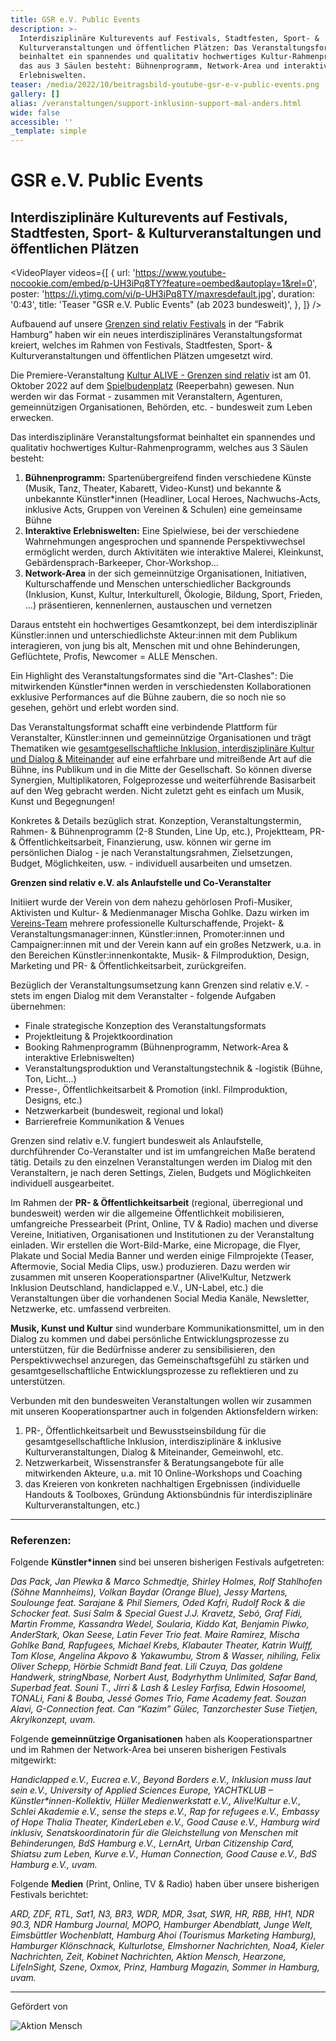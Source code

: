 ```yaml
---
title: GSR e.V. Public Events
description: >-
  Interdisziplinäre Kulturevents auf Festivals, Stadtfesten, Sport- &
  Kulturveranstaltungen und öffentlichen Plätzen: Das Veranstaltungsformat
  beinhaltet ein spannendes und qualitativ hochwertiges Kultur-Rahmenprogramm,
  das aus 3 Säulen besteht: Bühnenprogramm, Network-Area und interaktive
  Erlebniswelten.
teaser: /media/2022/10/beitragsbild-youtube-gsr-e-v-public-events.png
gallery: []
alias: /veranstaltungen/support-inklusion-support-mal-anders.html
wide: false
accessible: ''
_template: simple
---
```


# GSR e.V. Public Events

## Interdisziplinäre Kulturevents auf Festivals, Stadtfesten, Sport- & Kulturveranstaltungen und öffentlichen Plätzen

<VideoPlayer
  videos={[
    {
      url: 'https://www.youtube-nocookie.com/embed/p-UH3iPq8TY?feature=oembed&autoplay=1&rel=0',
      poster: 'https://i.ytimg.com/vi/p-UH3iPq8TY/maxresdefault.jpg',
      duration: '0:43',
      title: 'Teaser "GSR e.V. Public Events" (ab 2023 bundesweit)',
    },
  ]}
/>

Aufbauend auf unsere [Grenzen sind relativ Festivals](/aktivitaeten/projekte-und-veranstaltungen/veranstaltungsformate-fuer-dein-event/review-grenzen-sind-relativ-festivals-2017-2019) in der “Fabrik Hamburg” haben wir ein neues interdisziplinäres Veranstaltungsformat kreiert, welches im Rahmen von Festivals, Stadtfesten, Sport- & Kulturveranstaltungen und öffentlichen Plätzen umgesetzt wird.

Die Premiere-Veranstaltung [Kultur ALIVE - Grenzen sind relativ](/aktivitaeten/projekte-und-veranstaltungen/veranstaltungsformate-fuer-dein-event/kultur-alive-grenzen-sind-relativ-sa.1.10.22-spielbudenplatz-reeperbahn-hamburg) ist am 01. Oktober 2022 auf dem [Spielbudenplatz](https://spielbudenplatz.eu/) (Reeperbahn) gewesen. Nun werden wir das Format - zusammen mit Veranstaltern, Agenturen, gemeinnützigen Organisationen, Behörden, etc. - bundesweit zum Leben erwecken.

Das interdisziplinäre Veranstaltungsformat beinhaltet ein spannendes und qualitativ hochwertiges Kultur-Rahmenprogramm, welches aus 3 Säulen besteht:

1. **Bühnenprogramm:** Spartenübergreifend finden verschiedene Künste (Musik, Tanz, Theater, Kabarett, Video-Kunst) und bekannte & unbekannte Künstler\*innen (Headliner, Local Heroes, Nachwuchs-Acts, inklusive Acts, Gruppen von Vereinen & Schulen) eine gemeinsame Bühne
2. **Interaktive Erlebniswelten:** Eine Spielwiese, bei der verschiedene Wahrnehmungen angesprochen und spannende Perspektivwechsel ermöglicht werden, durch Aktivitäten wie interaktive Malerei, Kleinkunst, Gebärdensprach-Barkeeper, Chor-Workshop...
3. **Network-Area** in der sich gemeinnützige Organisationen, Initiativen, Kulturschaffende und Menschen unterschiedlicher Backgrounds (Inklusion, Kunst, Kultur, Interkulturell, Ökologie, Bildung, Sport, Frieden, ...) präsentieren, kennenlernen, austauschen und vernetzen

Daraus entsteht ein hochwertiges Gesamtkonzept, bei dem interdisziplinär Künstler\:innen und unterschiedlichste Akteur\:innen mit dem Publikum interagieren, von jung bis alt, Menschen mit und ohne Behinderungen, Geflüchtete, Profis, Newcomer = ALLE Menschen.

Ein Highlight des Veranstaltungsformates sind die "Art-Clashes": Die mitwirkenden Künstler\*innen werden in verschiedensten Kollaborationen exklusive Performances auf die Bühne zaubern, die so noch nie so gesehen, gehört und erlebt worden sind.

Das Veranstaltungsformat schafft eine verbindende Plattform für Veranstalter, Künstler\:innen und gemeinnützige Organisationen und trägt Thematiken wie [gesamtgesellschaftliche Inklusion, interdisziplinäre Kultur und Dialog & Miteinander](/ueber-uns/mission-und-vision) auf eine erfahrbare und mitreißende Art auf die Bühne, ins Publikum und in die Mitte der Gesellschaft. So können diverse Synergien, Multiplikatoren, Folgeprozesse und weiterführende Basisarbeit auf den Weg gebracht werden. Nicht zuletzt geht es einfach um Musik, Kunst und Begegnungen!

Konkretes & Details bezüglich strat. Konzeption, Veranstaltungstermin, Rahmen- & Bühnenprogramm (2-8 Stunden, Line Up, etc.), Projektteam, PR- & Öffentlichkeitsarbeit, Finanzierung, usw. können wir gerne im persönlichen Dialog - je nach Veranstaltungsrahmen, Zielsetzungen, Budget, Möglichkeiten, usw. - individuell ausarbeiten und umsetzen.

**Grenzen sind relativ e.V. als Anlaufstelle und Co-Veranstalter**

Initiiert wurde der Verein von dem nahezu gehörlosen Profi-Musiker, Aktivisten und Kultur- & Medienmanager Mischa Gohlke. Dazu wirken im [Vereins-Team](/ueber-uns/das-team/alle) mehrere professionelle Kulturschaffende, Projekt- & Veranstaltungsmanager\:innen, Künstler\:innen, Promoter\:innen und Campaigner\:innen mit und der Verein kann auf ein großes Netzwerk, u.a. in den Bereichen Künstler\:innenkontakte, Musik- & Filmproduktion, Design, Marketing und PR- & Öffentlichkeitsarbeit, zurückgreifen.

Bezüglich der Veranstaltungsumsetzung kann Grenzen sind relativ e.V. - stets im engen Dialog mit dem Veranstalter - folgende Aufgaben übernehmen:

- Finale strategische Konzeption des Veranstaltungsformats
- Projektleitung & Projektkoordination
- Booking Rahmenprogramm (Bühnenprogramm, Network-Area & interaktive Erlebniswelten)
- Veranstaltungsproduktion und Veranstaltungstechnik & -logistik (Bühne, Ton, Licht...)
- Presse-, Öffentlichkeitsarbeit & Promotion (inkl. Filmproduktion, Designs, etc.)
- Netzwerkarbeit (bundesweit, regional und lokal)
- Barrierefreie Kommunikation & Venues

Grenzen sind relativ e.V. fungiert bundesweit als Anlaufstelle, durchführender Co-Veranstalter und ist im umfangreichen Maße beratend tätig. Details zu den einzelnen Veranstaltungen werden im Dialog mit den Veranstaltern, je nach deren Settings, Zielen, Budgets und Möglichkeiten individuell ausgearbeitet.

Im Rahmen der **PR- & Öffentlichkeitsarbeit** (regional, überregional und bundesweit) werden wir die allgemeine Öffentlichkeit mobilisieren, umfangreiche Pressearbeit (Print, Online, TV & Radio) machen und diverse Vereine, Initiativen, Organisationen und Institutionen zu der Veranstaltung einladen. Wir erstellen die Wort-Bild-Marke, eine Micropage, die Flyer, Plakate und Social Media Banner und werden einige Filmprojekte (Teaser, Aftermovie, Social Media Clips, usw.) produzieren. Dazu werden wir zusammen mit unseren Kooperationspartner (Alive!Kultur, Netzwerk Inklusion Deutschland, handiclapped e.V., UN-Label, etc.) die Veranstaltungen über die vorhandenen Social Media Kanäle, Newsletter, Netzwerke, etc. umfassend verbreiten.

**Musik, Kunst und Kultur** sind wunderbare Kommunikationsmittel, um in den Dialog zu kommen und dabei persönliche Entwicklungsprozesse zu unterstützen, für die Bedürfnisse anderer zu sensibilisieren, den Perspektivwechsel anzuregen, das Gemeinschaftsgefühl zu stärken und gesamtgesellschaftliche Entwicklungsprozesse zu reflektieren und zu unterstützen.

Verbunden mit den bundesweiten Veranstaltungen wollen wir zusammen mit unseren Kooperationspartner auch in folgenden Aktionsfeldern wirken:

1. PR-, Öffentlichkeitsarbeit und Bewusstseinsbildung für die gesamtgesellschaftliche Inklusion, interdisziplinäre & inklusive Kulturveranstaltungen, Dialog & Miteinander, Gemeinwohl, etc.
2. Netzwerkarbeit, Wissenstransfer & Beratungsangebote für alle mitwirkenden Akteure, u.a. mit 10 Online-Workshops und Coaching
3. das Kreieren von konkreten nachhaltigen Ergebnissen (individuelle Handouts & Toolboxes, Gründung Aktionsbündnis für interdisziplinäre Kulturveranstaltungen, etc.)

---

### **Referenzen:**

Folgende **Künstler\*innen** sind bei unseren bisherigen Festivals aufgetreten:

_Das Pack, Jan Plewka & Marco Schmedtje, Shirley Holmes, Rolf Stahlhofen (Söhne Mannheims), Volkan Baydar (Orange Blue), Jessy Martens, Soulounge feat. Sarajane & Phil Siemers, Oded Kafri, Rudolf Rock & die Schocker feat. Susi Salm & Special Guest J.J. Kravetz, Sebó, Graf Fidi, Martin Fromme, Kassandra Wedel, Soularia, Kiddo Kat, Benjamin Piwko, AnderStark, Okan Seese, Latin Fever Trio feat. Maire Ramirez, Mischa Gohlke Band, Rapfugees, Michael Krebs, Klabauter Theater, Katrin Wulff, Tom Klose, Angelina Akpovo & Yakawumbu, Strom & Wasser, nihiling, Felix Oliver Schepp, Hörbie Schmidt Band feat. Lili Czuya, Das goldene Handwerk, stringNbase, Norbert Aust, Bodyrhythm Unlimited, Safar Band, Superbad feat. Souni T., Jirri & Lash & Lesley Farfisa, Edwin Hosoomel, TONALi, Fani & Bouba, Jessé Gomes Trio, Fame Academy feat. Souzan Alavi, G-Connection feat. Can “Kazim” Gülec, Tanzorchester Suse Tietjen, Akrylkonzept, uvam._

Folgende **gemeinnützige Organisationen** haben als Kooperationspartner und im Rahmen der Network-Area bei unseren bisherigen Festivals mitgewirkt:

_Handiclapped e.V., Eucrea e.V., Beyond Borders e.V., Inklusion muss laut sein e.V., University of Applied Sciences Europe, YACHTKLUB – Künstler\*innen-Kollektiv, Hüller Medienwerkstatt e.V., Alive!Kultur e.V., Schlei Akademie e.V., sense the steps e.V., Rap for refugees e.V., Embassy of Hope Thalia Theater, KinderLeben e.V., Good Cause e.V., Hamburg wird inklusiv, Senatskoordinatorin für die Gleichstellung von Menschen mit Behinderungen, BdS Hamburg e.V., LernArt, Urban Citizenship Card, Shiatsu zum Leben, Kurve e.V., Human Connection, Good Cause e.V., BdS Hamburg e.V., uvam._

Folgende **Medien** (Print, Online, TV & Radio) haben über unsere bisherigen Festivals berichtet:

_ARD, ZDF, RTL, Sat1, N3, BR3, WDR, MDR, 3sat, SWR, HR, RBB, HH1, NDR 90.3, NDR Hamburg Journal, MOPO, Hamburger Abendblatt, Junge Welt, Eimsbüttler Wochenblatt, Hamburg Ahoi (Tourismus Marketing Hamburg), Hamburger Klönschnack, Kulturlotse, Elmshorner Nachrichten, Noa4, Kieler Nachrichten, Zeit, Kobinet Nachrichten, Aktion Mensch, Hearzone, LifeInSight, Szene, Oxmox, Prinz, Hamburg Magazin, Sommer in Hamburg, uvam._

---

Gefördert von

![Aktion Mensch](/media/2021/07/20170919100223-aktion_mensch_logo.svg)
